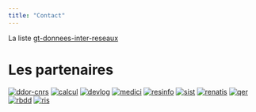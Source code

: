 ```yaml
---
title: "Contact"
---
```


La liste [gt-donnees-inter-reseaux](https://groupes.renater.fr/sympa/info/gt-donnees-inter-reseaux)

<h1>Les partenaires</h1>

[![ddor-cnrs](/images/cnrs-logo.jpg)](https://www.science-ouverte.cnrs.fr/ddor-cnrs-direction-des-donnees-ouvertes-de-la-recherche/)
[![calcul](/images/logo_calcul.png)](https://calcul.math.cnrs.fr/) 
[![devlog](https://devlog.prod.lamp.cnrs.fr/wp-content/uploads/2020/11/logo_devlog-1.png)](http://devlog.cnrs.fr/)
[![medici](http://medici.in2p3.fr/fr/images//Logo_Medici4.jpg)](http://medici.in2p3.fr/) 
[![resinfo](https://resinfo.org/squelettes/images/logo_resinfo.png)](http://resinfo.org/) 
[![sist](/images/logo_sist.png)](https://sist.cnrs.fr/)
[![renatis](./images/renatis-logo.png)](http://renatis.cnrs.fr//) 
[![qer](/images/Logo_Reseau_QeR_petit.jpg)](http://qualite-en-recherche.cnrs.fr/) 
[![rbdd](/images/index_13.jpg)](http://rbdd.cnrs.fr/)
[![ris](/images/RIS_QUADRI_WEB.jpg)](https://ris.cnrs.fr/)

